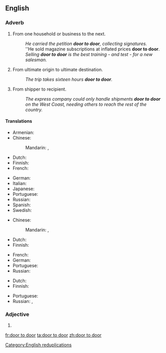 {{also|door-to-door}}
==English==

===Adverb===
{{en-adv|head=[[door]] [[to]] [[door]]|-}}

# {{lb|en|by metonymy}} From one household or business to the next.
#: ''He carried the petition '''door to door''', collecting signatures.''
#: ''He sold magazine subscriptions at inflated prices '''door to door'''.
#: ''Selling '''door to door''' is the best training - and test - for a new salesman.''
# {{lb|en|by metonymy}} From ultimate origin to ultimate destination.
#: ''The trip takes sixteen hours '''door to door'''.''
# {{lb|en|by further extension}} From shipper to recipient.
#: ''The express company could only handle shipments '''door to door''' on the West Coast, needing others to reach the rest of the country.''

====Translations====
{{trans-top|from one household or business to the next}}
* Armenian: {{t+|hy|դռնեդուռ|sc=Armn}}
* Chinese:
*: Mandarin: {{t+|cmn|門到門|sc=Hani}}, {{t|cmn|门到门|tr=mén dào mén|sc=Hani}}
* Dutch: {{t|nl|van door tot deur}}
* Finnish: {{t|fi|ovelta ovelle}}
* French: {{t+|fr|porte à porte}}
{{trans-mid}}
* German: {{t|de|von Tür zu Tür}}
* Italian: {{t|it|porta a porta}}
* Japanese: {{t|ja|各戸|tr=かっこ, kakko|sc=Jpan}}
* Portuguese: {{t|pt|de porta em porta}}
* Russian: {{t|ru|покварти́рно}}
* Spanish: {{t|es|de puerta en puerta}}
* Swedish: {{t|sv|från dörr till dörr}}
{{trans-bottom}}

{{trans-top|from ultimate origin to ultimate destination}}
* Chinese:
*: Mandarin: {{t+|cmn|門到門|sc=Hani}}, {{t|cmn|门到门|tr=mén dào mén|sc=Hani}}
* Dutch: {{t|nl|van door tot deur}}
* Finnish: {{t|fi|ovelta ovelle}}
{{trans-mid}}
* French: {{t+|fr|porte à porte}}
* German: {{t|de|von Tür zu Tür}}
* Portuguese: {{t|pt|porta a porta}}
* Russian: {{t|ru|от две́ри к две́ри}}
{{trans-bottom}}

{{trans-top|from ultimate shipper to ultimate recipient}}
* Dutch: {{t|nl|van door tot deur}}
* Finnish: {{t|fi|ovelta ovelle}}
{{trans-mid}}
* Portuguese: {{t|pt|porta a porta}}
* Russian: {{t+|ru|сквозно́й}}, {{t+|ru|а́дресный}}
{{trans-bottom}}

===Adjective===
{{en-adj|head=[[door]] [[to]] door|-}}

# {{alternative spelling of|door-to-door|lang=en}}

[[Category:English reduplications]]

[[fr:door to door]]
[[ta:door to door]]
[[zh:door to door]]